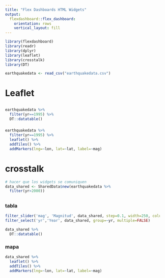 ```yaml
---
title: "Flex Dashboards HTML Widgets"
output:
  flexdashboard::flex_dashboard:
    orientation: rows
    vertical_layout: fill
---
```

  
```r
library(flexdashboard)
library(readr)
library(dplyr)
library(leaflet)
library(crosstalk)
library(DT)
```

```r
earthquakedata <- read_csv("earthquakedata.csv")
```

# Leaflet
##
###
```r
earthquakedata %>%
  filter(yr==1995) %>%
  DT::datatable()
```

###
```r
earthquakedata %>%
  filter(yr==1995) %>%
  leaflet() %>%
  addTiles() %>%
  addMarkers(lng=~lon, lat=~lat, label=~mag)
```

# crosstalk
```r
# hacer que los widgets se comuniquen
data_shared <- SharedData$new(earthquakedata %>%
  filter(yr>2000))
```

##
### tabla
```r
filter_slider('mag', 'Magnitud', data_shared, step=0.1, width=250, column=~mag)
filter_select('yr','Year', data_shared, group=~yr, multiple=FALSE)
```


```r
data_shared %>%
  DT::datatable()
```

### mapa
```r
data_shared %>%
  leaflet() %>%
  addTiles() %>%
  addMarkers(lng=~lon, lat=~lat, label=~mag)
```






